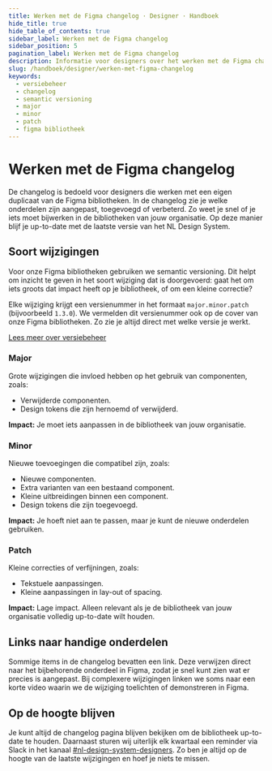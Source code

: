 ```yaml
---
title: Werken met de Figma changelog · Designer · Handboek
hide_title: true
hide_table_of_contents: true
sidebar_label: Werken met de Figma changelog
sidebar_position: 5
pagination_label: Werken met de Figma changelog
description: Informatie voor designers over het werken met de Figma changelog.
slug: /handboek/designer/werken-met-figma-changelog
keywords:
  - versiebeheer
  - changelog
  - semantic versioning
  - major
  - minor
  - patch
  - figma bibliotheek
---
```


# Werken met de Figma changelog

De changelog is bedoeld voor designers die werken met een eigen duplicaat van de Figma bibliotheken. In de changelog zie je welke onderdelen zijn aangepast, toegevoegd of verbeterd. Zo weet je snel of je iets moet bijwerken in de bibliotheken van jouw organisatie. Op deze manier blijf je up-to-date met de laatste versie van het NL Design System.

<!--
[Bekijk de changelog](#)
-->

## Soort wijzigingen

Voor onze Figma bibliotheken gebruiken we semantic versioning. Dit helpt om inzicht te geven in het soort wijziging dat is doorgevoerd: gaat het om iets groots dat impact heeft op je bibliotheek, of om een kleine correctie?

Elke wijziging krijgt een versienummer in het formaat `major.minor.patch` (bijvoorbeeld `1.3.0`). We vermelden dit versienummer ook op de cover van onze Figma bibliotheken. Zo zie je altijd direct met welke versie je werkt.

[Lees meer over versiebeheer](https://nldesignsystem.nl/handboek/designer/nieuwe-versie-publiceren/versiebeheer-voor-design-tokens)

### Major

Grote wijzigingen die invloed hebben op het gebruik van componenten, zoals:

- Verwijderde componenten.
- Design tokens die zijn hernoemd of verwijderd.

**Impact:** Je moet iets aanpassen in de bibliotheek van jouw organisatie.

### Minor

Nieuwe toevoegingen die compatibel zijn, zoals:

- Nieuwe componenten.
- Extra varianten van een bestaand component.
- Kleine uitbreidingen binnen een component.
- Design tokens die zijn toegevoegd.

**Impact:** Je hoeft niet aan te passen, maar je kunt de nieuwe onderdelen gebruiken.

### Patch

Kleine correcties of verfijningen, zoals:

- Tekstuele aanpassingen.
- Kleine aanpassingen in lay-out of spacing.

**Impact:** Lage impact. Alleen relevant als je de bibliotheek van jouw organisatie volledig up-to-date wilt houden.

## Links naar handige onderdelen

Sommige items in de changelog bevatten een link. Deze verwijzen direct naar het bijbehorende onderdeel in Figma, zodat je snel kunt zien wat er precies is aangepast. Bij complexere wijzigingen linken we soms naar een korte video waarin we de wijziging toelichten of demonstreren in Figma.

## Op de hoogte blijven

Je kunt altijd de changelog pagina blijven bekijken om de bibliotheek up-to-date te houden. Daarnaast sturen wij uiterlijk elk kwartaal een reminder via Slack in het kanaal [#nl-design-system-designers](https://codefornl.slack.com/archives/C01D78C2E4E). Zo ben je altijd op de hoogte van de laatste wijzigingen en hoef je niets te missen.
